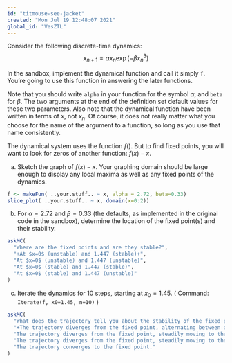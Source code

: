 ```yaml
---
id: "titmouse-see-jacket"
created: "Mon Jul 19 12:48:07 2021"
global_id: "VesZTL"
---
```


Consider the following discrete-time dynamics:
$$x_{n+1} = \alpha x_n \exp(-\beta x_n^3)$$

In the sandbox, implement the dynamical function and call it simply `f`. You're going to use this function in answering the later functions.

Note that you should write `alpha` in your function for the symbol $\alpha$, and `beta` for $\beta$. The two arguments at the end of the definition set default values for these two parameters. Also note that the dynamical function have been written in terms of $x$, not $x_n$. Of course, it does not really matter what you choose for the name of the argument to a function, so long as you use that name consistently.

The dynamical system uses the function $f()$. But to find fixed points, you will want to look for zeros of another function: $f(x) - x$.

a. Sketch the graph of $f(x) - x$. Your graphing domain should be large enough to display any local maxima as well as any fixed points of the dynamics.

<!--eval=FALSE lets this chunk be rendered in plain text. -->
```r
f <- makeFun( ..your.stuff.. ~ x, alpha = 2.72, beta=0.33)
slice_plot( ..your.stuff.. ~ x, domain(x=0:2)) 
```





b. For $\alpha = 2.72$ and $\beta=0.33$ (the defaults, as implemented in the original code in the sandbox), determine the location of the fixed point(s) and their stability.

```r
askMC(
  "Where are the fixed points and are they stable?",
  "+At $x=0$ (unstable) and 1.447 (stable)+",
  "At $x=0$ (unstable) and 1.447 (unstable)",
  "At $x=0$ (stable) and 1.447 (stable)",
  "At $x=0$ (stable) and 1.447 (unstable)"
)
```

c. Iterate the dynamics for 10 steps, starting at $x_0 = 1.45$. (  Command: `Iterate(f, x0=1.45, n=10)`  ) 

```r
askMC(
  "What does the trajectory tell you about the stability of the fixed point near $x_n = 1.45$?",
  "+The trajectory diverges from the fixed point, alternating between one side and the other.+",
  "The trajectory diverges from the fixed point, steadily moving to the right.",
  "The trajectory diverges from the fixed point, steadily moving to the left.",
  "The trajectory converges to the fixed point."
)
```

